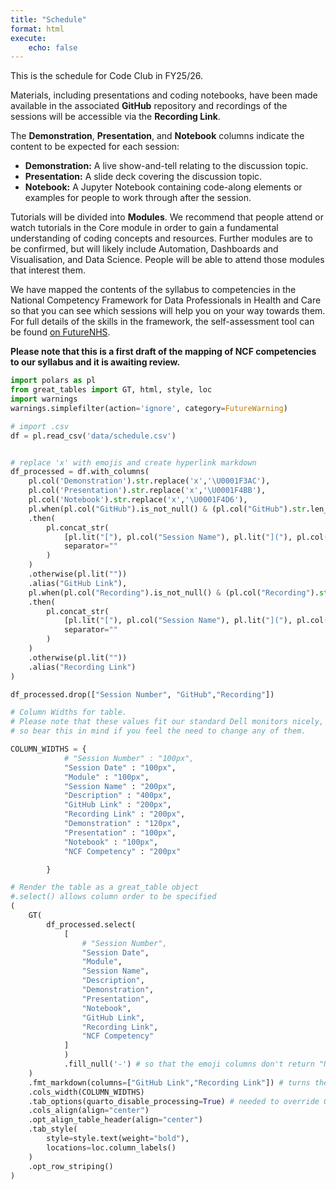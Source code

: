 ```yaml
---
title: "Schedule"
format: html
execute:
    echo: false
---
```


This is the schedule for Code Club in FY25/26.

Materials, including presentations and coding notebooks, have been made available in the associated **GitHub** repository and recordings of the sessions will be accessible via the **Recording Link**.

The **Demonstration**, **Presentation**, and **Notebook** columns indicate the content to be expected for each session:

- **Demonstration:** A live show-and-tell relating to the discussion topic.
- **Presentation:** A slide deck covering the discussion topic.
- **Notebook:** A Jupyter Notebook containing code-along elements or examples for people to work through after the session.

Tutorials will be divided into **Modules**. We recommend that people attend or watch tutorials in the Core module in order to gain a fundamental understanding of coding concepts and resources. Further modules are to be confirmed, but will likely include Automation, Dashboards and Visualisation, and Data Science. People will be able to attend those modules that interest them.

We have mapped the contents of the syllabus to competencies in the National Competency Framework for Data Professionals in Health and Care so that you can see which sessions will help you on your way towards them. For full details of the skills in the framework, the self-assessment tool can be found [on FutureNHS](https://future.nhs.uk/DataAnalytics/view?objectID=163018181).

**Please note that this is a first draft of the mapping of NCF competencies to our syllabus and it is awaiting review.**

::: column-screen-inset
```python

import polars as pl
from great_tables import GT, html, style, loc
import warnings
warnings.simplefilter(action='ignore', category=FutureWarning)

# import .csv
df = pl.read_csv('data/schedule.csv')


# replace 'x' with emojis and create hyperlink markdown
df_processed = df.with_columns(
    pl.col('Demonstration').str.replace('x','\U0001F3AC'),
    pl.col('Presentation').str.replace('x','\U0001F4BB'),
    pl.col('Notebook').str.replace('x','\U0001F4D6'),
    pl.when(pl.col("GitHub").is_not_null() & (pl.col("GitHub").str.len_chars() > 0))
    .then(
        pl.concat_str(
            [pl.lit("["), pl.col("Session Name"), pl.lit("]("), pl.col("GitHub"), pl.lit(")")],
            separator=""
        )
    )
    .otherwise(pl.lit("")) 
    .alias("GitHub Link"),
    pl.when(pl.col("Recording").is_not_null() & (pl.col("Recording").str.len_chars() > 0))
    .then(
        pl.concat_str(
            [pl.lit("["), pl.col("Session Name"), pl.lit("]("), pl.col("Recording"), pl.lit(")")],
            separator=""
        )
    )
    .otherwise(pl.lit(""))
    .alias("Recording Link")
)

df_processed.drop(["Session Number", "GitHub","Recording"])

# Column Widths for table.
# Please note that these values fit our standard Dell monitors nicely,
# so bear this in mind if you feel the need to change any of them.

COLUMN_WIDTHS = {
            # "Session Number" : "100px",
            "Session Date" : "100px",
            "Module" : "100px",
            "Session Name" : "200px",
            "Description" : "400px",
            "GitHub Link" : "200px",
            "Recording Link" : "200px",
            "Demonstration" : "120px",
            "Presentation" : "100px",
            "Notebook" : "100px",
            "NCF Competency" : "200px"

        }

# Render the table as a great_table object
#.select() allows column order to be specified
(
    GT(
        df_processed.select(
            [
                # "Session Number",
                "Session Date",
                "Module",
                "Session Name",
                "Description",
                "Demonstration",
                "Presentation",
                "Notebook",
                "GitHub Link",
                "Recording Link",
                "NCF Competency"
            ]
            )
            .fill_null('-') # so that the emoji columns don't return "None" when empty
    )
    .fmt_markdown(columns=["GitHub Link","Recording Link"]) # turns the hyperlink markdown into rendered link
    .cols_width(COLUMN_WIDTHS)
    .tab_options(quarto_disable_processing=True) # needed to override Quarto's own table formatting
    .cols_align(align="center")
    .opt_align_table_header(align="center")
    .tab_style(
        style=style.text(weight="bold"),
        locations=loc.column_labels()
    )
    .opt_row_striping()
)



```
:::
